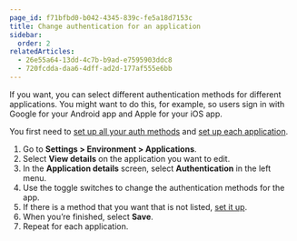 ```yaml
---
page_id: f71bfbd0-b042-4345-839c-fe5a18d7153c
title: Change authentication for an application
sidebar:
  order: 2
relatedArticles:
  - 26e55a64-13dd-4c7b-b9ad-e7595903ddc8
  - 720fcdda-daa6-4dff-ad2d-177af555e6bb
---
```


If you want, you can select different authentication methods for different applications. You might want to do this, for example, so users sign in with Google for your Android app and Apple for your iOS app.

You first need to [set up all your auth methods](https://kinde.com/docs/authentication-and-access/set-up-user-authentication/) and [set up each application](/build/applications/add-and-manage-applications/).

1. Go to **Settings > Environment > Applications**.
2. Select **View details** on the application you want to edit.
3. In the **Application details** screen, select **Authentication** in the left menu.
4. Use the toggle switches to change the authentication methods for the app.
5. If there is a method that you want that is not listed, [set it up](https://kinde.com/docs/authentication-and-access/set-up-user-authentication/).
6. When you’re finished, select **Save**.
7. Repeat for each application.
